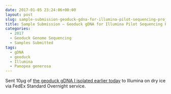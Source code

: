 ```yaml
---
date: 2017-01-05 23:24:06+00:00
layout: post
slug: sample-submission-geoduck-gdna-for-illumina-pilot-sequencing-project
title: Sample Submission – Geoduck gDNA for Illumina Pilot Sequencing Project
categories:
  - 2017
  - Geoduck Genome Sequencing
  - Samples Submitted
tags:
  - gDNA
  - geoduck
  - Illumina
  - Panopea generosa
---
```


Sent 10μg of [the geoduck gDNA I isolated earlier today](https://robertslab.github.io/sams-notebook/2017/01/05/dna-isolation-geoduck-gdna-for-illumina-initiated-sequencing-project.html) to Illumina on dry ice via FedEx Standard Overnight service.
